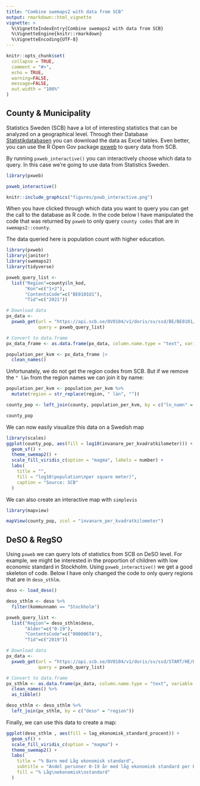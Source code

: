 ```yaml
---
title: "Combine swemaps2 with data from SCB"
output: rmarkdown::html_vignette
vignette: >
  %\VignetteIndexEntry{Combine swemaps2 with data from SCB}
  %\VignetteEngine{knitr::rmarkdown}
  %\VignetteEncoding{UTF-8}
---
```


```r
knitr::opts_chunk$set(
  collapse = TRUE,
  comment = "#>",
  echo = TRUE,
  warning=FALSE,
  message=FALSE,
  out.width = "100%"
)
```

## County & Municipality

Statistics Sweden (SCB) have a lot of interesting statistics that can be analyzed on a geographical level. Through their Database [Statistikdatabasen](http://www.statistikdatabasen.scb.se/pxweb/sv/ssd/) you can download the data as Excel tables. Even better, you can use the R Open Gov package [pxweb](http://ropengov.github.io/pxweb/) to query data from SCB.

By running `pxweb_interactive()` you can interactively choose which data to query. In this case we're going to use data from Statistics Sweden.

```r
library(pxweb)

pxweb_interactive()
```

```r
knitr::include_graphics("figures/pxwb_interactive.png")
```

When you have clicked through which data you want to query you can get the call to the database as R code. In the code below I have manipulated the code that was returned by `pxweb` to only query `county codes` that are in `swemaps2::county`.

The data queried here is population count with higher education.

```r
library(pxweb)
library(janitor)
library(swemaps2)
library(tidyverse)

pxweb_query_list <- 
  list("Region"=county$ln_kod,
       "Kon"=c("1+2"),
       "ContentsCode"=c("BE0101U1"),
       "Tid"=c("2021"))

# Download data 
px_data <- 
  pxweb_get(url = "https://api.scb.se/OV0104/v1/doris/sv/ssd/BE/BE0101/BE0101C/BefArealTathetKon",
            query = pxweb_query_list)

# Convert to data.frame 
px_data_frame <- as.data.frame(px_data, column.name.type = "text", variable.value.type = "text")

population_per_kvm <- px_data_frame |> 
  clean_names()
```

Unfortunately, we do not get the region codes from SCB. But if we remove the `" län` from the region names we can join it by name:

```r
population_per_kvm <- population_per_kvm %>% 
  mutate(region = str_replace(region, " län", "")) 

county_pop <- left_join(county, population_per_kvm, by = c("ln_namn" = "region"))

county_pop
```

We can now easily visualize this data on a Swedish map

```r
library(scales)
ggplot(county_pop, aes(fill = log10(invanare_per_kvadratkilometer))) +
  geom_sf() +
  theme_swemap2() +
  scale_fill_viridis_c(option = "magma", labels = number) +
  labs(
    title = "",
    fill = "log10(population\nper square meter)",
    caption = "Source: SCB"
  )
```

We can also create an interactive map with `simplevis` 

```r
library(mapview)

mapView(county_pop, zcol = "invanare_per_kvadratkilometer")
```

## DeSO & RegSO

Using `pxweb` we can query lots of statistics from SCB on DeSO level. For example, we might be interested in the proportion of children with low economic standard in Stockholm. Using `pxweb_interactive()` we get a good skeleton of code. Below I have only changed the code to only query regions that are in `deso_sthlm`.

```r
deso <- load_deso()

deso_sthlm <- deso %>% 
  filter(kommunnamn == "Stockholm")

pxweb_query_list <- 
  list("Region"= deso_sthlm$deso,
       "Alder"=c("0-19"),
       "ContentsCode"=c("000006TA"),
       "Tid"=c("2019"))

# Download data 
px_data <- 
  pxweb_get(url = "https://api.scb.se/OV0104/v1/doris/sv/ssd/START/HE/HE0110/HE0110I/TabVX4InkDesoN1",
            query = pxweb_query_list)

# Convert to data.frame 
px_sthlm <- as.data.frame(px_data, column.name.type = "text", variable.value.type = "text") %>% 
  clean_names() %>% 
  as_tibble()

deso_sthlm <- deso_sthlm %>% 
  left_join(px_sthlm, by = c("deso" = "region"))


```

Finally, we can use this data to create a map:

```r
ggplot(deso_sthlm , aes(fill = lag_ekonomisk_standard_procent)) +
  geom_sf() +
  scale_fill_viridis_c(option = "magma") + 
  theme_swemap2() +
  labs(
    title = "% Barn med Låg ekonomisk standard",
    subtitle = "Andel personer 0-19 år med låg ekonomisk standard per Demografiskt statistikområde\ni Stockholm stad",
    fill = "% Låg\nekonomisk\nstandard"
  )
```





